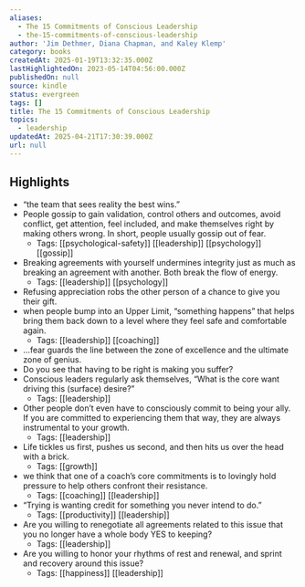 ```yaml
---
aliases:
  - The 15 Commitments of Conscious Leadership
  - the-15-commitments-of-conscious-leadership
author: 'Jim Dethmer, Diana Chapman, and Kaley Klemp'
category: books
createdAt: 2025-01-19T13:32:35.000Z
lastHighlightedOn: 2023-05-14T04:56:00.000Z
publishedOn: null
source: kindle
status: evergreen
tags: []
title: The 15 Commitments of Conscious Leadership
topics:
  - leadership
updatedAt: 2025-04-21T17:30:39.000Z
url: null
---
```

## Highlights

- “the team that sees reality the best wins.”
- People gossip to gain validation, control others and outcomes, avoid conflict, get attention, feel included, and make themselves right by making others wrong. In short, people usually gossip out of fear.
  - Tags: [[psychological-safety]] [[leadership]] [[psychology]] [[gossip]]
- Breaking agreements with yourself undermines integrity just as much as breaking an agreement with another. Both break the flow of energy.
  - Tags: [[leadership]] [[psychology]]
- Refusing appreciation robs the other person of a chance to give you their gift.
- when people bump into an Upper Limit, “something happens” that helps bring them back down to a level where they feel safe and comfortable again.
  - Tags: [[leadership]] [[coaching]]
- …fear guards the line between the zone of excellence and the ultimate zone of genius.
- Do you see that having to be right is making you suffer?
- Conscious leaders regularly ask themselves, “What is the core want driving this (surface) desire?”
  - Tags: [[leadership]]
- Other people don’t even have to consciously commit to being your ally. If you are committed to experiencing them that way, they are always instrumental to your growth.
  - Tags: [[leadership]]
- Life tickles us first, pushes us second, and then hits us over the head with a brick.
  - Tags: [[growth]]
- we think that one of a coach’s core commitments is to lovingly hold pressure to help others confront their resistance.
  - Tags: [[coaching]] [[leadership]]
- “Trying is wanting credit for something you never intend to do.”
  - Tags: [[productivity]] [[leadership]]
- Are you willing to renegotiate all agreements related to this issue that you no longer have a whole body YES to keeping?
  - Tags: [[leadership]]
- Are you willing to honor your rhythms of rest and renewal, and sprint and recovery around this issue?
  - Tags: [[happiness]] [[leadership]]
